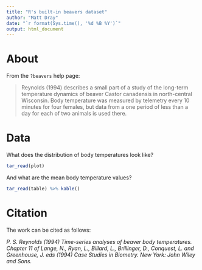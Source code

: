 ```yaml
---
title: "R's built-in beavers dataset"
author: "Matt Dray"
date: "`r format(Sys.time(), '%d %B %Y')`"
output: html_document
---
```


# About

From the `?beavers` help page:

> Reynolds (1994) describes a small part of a study of the long-term temperature dynamics of beaver Castor canadensis in north-central Wisconsin. Body temperature was measured by telemetry every 10 minutes for four females, but data from a one period of less than a day for each of two animals is used there.

# Data

What does the distribution of body temperatures look like?

```r
tar_read(plot)
```

And what are the mean body temperature values?

```r
tar_read(table) %>% kable()
```

# Citation

The work can be cited as follows:

_P. S. Reynolds (1994) Time-series analyses of beaver body temperatures. Chapter 11 of Lange, N., Ryan, L., Billard, L., Brillinger, D., Conquest, L. and Greenhouse, J. eds (1994) Case Studies in Biometry. New York: John Wiley and Sons._
